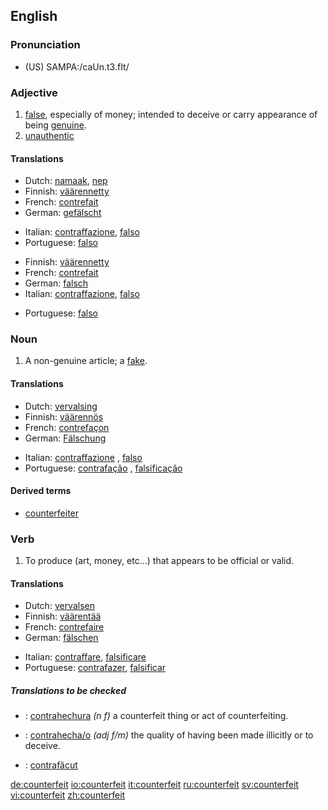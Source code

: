 {{wikipedia|dab=counterfeit}}
==English==

===Pronunciation===
*(US) SAMPA:/caUn.t3.fIt/

===Adjective===
{{en-adj|-}}

# [[false]], especially of money; intended to deceive or carry appearance of being [[genuine]].
# [[unauthentic]]

====Translations====
{{trans-top|intended to deceive or carry appearance of being genuine}}
*Dutch: [[namaak]], [[nep]]
*Finnish: [[väärennetty]]
*French: [[contrefait]]
*German: [[gefälscht]]
{{trans-mid}}
*Italian: [[contraffazione]], [[falso]]
*Portuguese: [[falso]]
{{trans-bottom}}

{{trans-top|unauthentic}}
*Finnish: [[väärennetty]]
*French: [[contrefait]]
*German: [[falsch]]
*Italian: [[contraffazione]], [[falso]]
{{trans-mid}}
*Portuguese: [[falso]]
{{trans-bottom}}

===Noun===
{{en-noun}}

# A non-genuine article; a [[fake]].

====Translations====
{{trans-top|a fake}}
*Dutch: [[vervalsing]]
*Finnish: [[väärennös]]
*French: [[contrefaçon]]
*German: [[Fälschung]] {{f}}
{{trans-mid}}
*Italian: [[contraffazione]] {{f}}, [[falso]] {{m}}
*Portuguese: [[contrafação]] {{f}}, [[falsificação]] {{f}}
{{trans-bottom}}

====Derived terms====
* [[counterfeiter]]

===Verb===
{{en-verb}}

# To produce (art, money, etc...) that appears to be official or valid.

====Translations====
{{trans-top|To produce something that appears to be official or valid}}
*Dutch: [[vervalsen]]
*Finnish: [[väärentää]]
*French: [[contrefaire]]
*German: [[fälschen]]
{{trans-mid}}
*Italian: [[contraffare]], [[falsificare]]
*Portuguese: [[contrafazer]], [[falsificar]]
{{trans-bottom}}

=====Translations to be checked=====
{{checktrans}}
{{top}}
*{{ttbc|Spanish}}: [[contrahechura]] ''(n f)'' a counterfeit thing or act of counterfeiting.
*{{ttbc|Spanish}}: [[contrahecha/o]] ''(adj f/m)'' the quality of having been made illicitly or to deceive.
{{mid}}
*{{ttbc|Romanian}}: [[contrafăcut]]
{{bottom}}

[[de:counterfeit]]
[[io:counterfeit]]
[[it:counterfeit]]
[[ru:counterfeit]]
[[sv:counterfeit]]
[[vi:counterfeit]]
[[zh:counterfeit]]